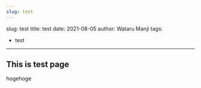 ```yaml
---
slug: test
---
```

slug: test
title: test
date: 2021-08-05
author: Wataru Manji
tags:
  - test
---

## This is test page

hogehoge
